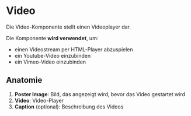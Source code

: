 
# Video

Die Video-Komponente stellt einen Videoplayer dar.

Die Komponente **wird verwendet**, um:

- einen Videostream per HTML-Player abzuspielen
- ein Youtube-Video einzubinden
- ein Vimeo-Video einzubinden

<Canvas>
  <Story id="components-content-video--default" />
  <Story id="components-content-video--youtube" />
  <Story id="components-content-video--vimeo" />
</Canvas>

## Anatomie

<!-- Optional: schematische Darstellung -->

1. **Poster Image**: Bild, das angezeigt wird, bevor das Video gestartet wird
2. **Video**: Video-Player
3. **Caption** (optional): Beschreibung des Videos

<!--
## Platzierung

Hier kann beschrieben werden, wie ein Video in verschiedenen Kontexten platziert wird.
-->
